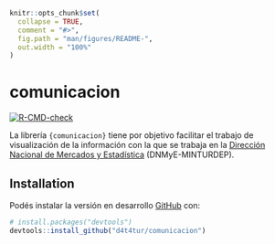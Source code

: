 

<!-- README.md is generated from README.Rmd. Please edit that file -->

```r
knitr::opts_chunk$set(
  collapse = TRUE,
  comment = "#>",
  fig.path = "man/figures/README-",
  out.width = "100%"
)
```

# comunicacion

<!-- badges: start -->
[![R-CMD-check](https://github.com/d4t4tur/comunicacion/workflows/R-CMD-check/badge.svg)](https://github.com/d4t4tur/comunicacion/actions)
<!-- badges: end -->

La librería `{comunicacion}` tiene por objetivo facilitar el trabajo de visualización de la información con la que se trabaja en la [Dirección Nacional de Mercados y Estadística](https://www.yvera.tur.ar/estadistica/) (DNMyE-MINTURDEP).


## Installation



Podés instalar la versión en desarrollo [GitHub](https://github.com/) con:

``` r
# install.packages("devtools")
devtools::install_github("d4t4tur/comunicacion")
```



